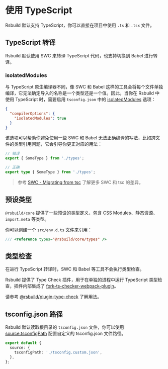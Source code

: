 # 使用 TypeScript

Rsbuild 默认支持 TypeScript，你可以直接在项目中使用 `.ts` 和 `.tsx` 文件。

## TypeScript 转译

Rsbuild 默认使用 SWC 来转译 TypeScript 代码，也支持切换到 Babel 进行转译。

### isolatedModules

与 TypeScript 原生编译器不同，像 SWC 和 Babel 这样的工具会将每个文件单独编译，它无法确定导入的名称是一个类型还是一个值。因此，当你在 Rsbuild 中使用 TypeScript 时，需要启用 `tsconfig.json` 中的 [isolatedModules](https://typescriptlang.org/tsconfig/#isolatedModules) 选项：

```json title="tsconfig.json"
{
  "compilerOptions": {
    "isolatedModules": true
  }
}
```

该选项可以帮助你避免使用一些 SWC 和 Babel 无法正确编译的写法，比如跨文件的类型引用问题，它会引导你更正对应的用法：

```ts
// 错误
export { SomeType } from './types';

// 正确
export type { SomeType } from './types';
```

> 参考 [SWC - Migrating from tsc](https://swc.rs/docs/migrating-from-tsc) 了解更多 SWC 和 tsc 的差异。

## 预设类型

`@rsbuild/core` 提供了一些预设的类型定义，包含 CSS Modules、静态资源、`import.meta` 等类型。

你可以创建一个 `src/env.d.ts` 文件来引用：

```ts title="src/env.d.ts"
/// <reference types="@rsbuild/core/types" />
```

## 类型检查

在进行 TypeScript 转译时，SWC 和 Babel 等工具不会执行类型检查。

Rsbuild 提供了 Type Check 插件，用于在单独的进程中运行 TypeScript 类型检查，插件内部集成了 [fork-ts-checker-webpack-plugin](https://github.com/TypeStrong/fork-ts-checker-webpack-plugin)。

请参考 [@rsbuild/plugin-type-check](https://github.com/rspack-contrib/rsbuild-plugin-type-check) 了解用法。

## tsconfig.json 路径

Rsbuild 默认读取根目录的 `tsconfig.json` 文件，你可以使用 [source.tsconfigPath](/config/source/tsconfig-path) 配置自定义的 tsconfig.json 文件路径。

```ts
export default {
  source: {
    tsconfigPath: './tsconfig.custom.json',
  },
};
```
